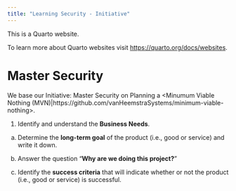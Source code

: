 ```yaml
---
title: "Learning Security - Initiative"
---
```


This is a Quarto website.

To learn more about Quarto websites visit <https://quarto.org/docs/websites>.

# Master Security

We base our Initiative: Master Security on Planning a <Minumum Viable Nothing (MVN)|https://github.com/vanHeemstraSystems/minimum-viable-nothing>.

1. Identify and understand the **Business Needs**.

a) Determine the **long-term goal** of the product (i.e., good or service) and write it down.

b) Answer the question "**Why are we doing this project?**"

c) Identify the **success criteria** that will indicate whether or not the product (i.e., good or service) is successful.
